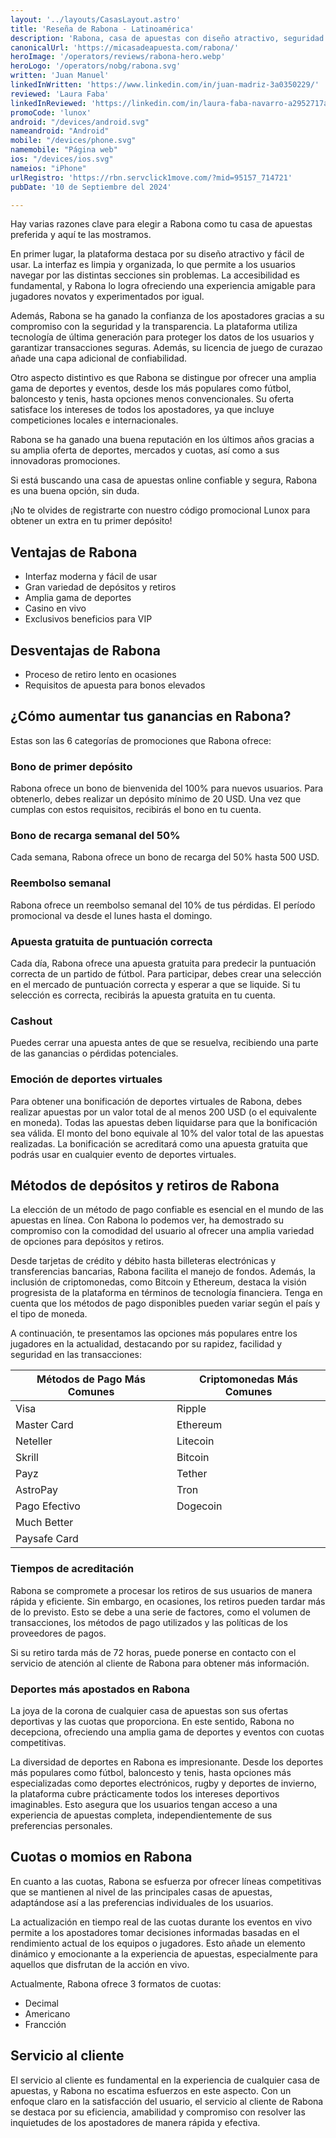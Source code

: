 ```yaml
---
layout: '../layouts/CasasLayout.astro'
title: 'Reseña de Rabona - Latinoamérica'
description: 'Rabona, casa de apuestas con diseño atractivo, seguridad garantizada, amplia variedad de deportes y promociones innovadoras.'
canonicalUrl: 'https://micasadeapuesta.com/rabona/'
heroImage: '/operators/reviews/rabona-hero.webp'
heroLogo: '/operators/nobg/rabona.svg'
written: 'Juan Manuel'
linkedInWritten: 'https://www.linkedin.com/in/juan-madriz-3a0350229/'
reviewed: 'Laura Faba'
linkedInReviewed: 'https://linkedin.com/in/laura-faba-navarro-a2952717a/'
promoCode: 'lunox'
android: "/devices/android.svg"
nameandroid: "Android"
mobile: "/devices/phone.svg"
namemobile: "Página web"
ios: "/devices/ios.svg"
nameios: "iPhone"
urlRegistro: 'https://rbn.servclick1move.com/?mid=95157_714721'
pubDate: '10 de Septiembre del 2024'

---
```


<div class="prose">

Hay varias razones clave para elegir a Rabona como tu casa de apuestas preferida y aquí te las mostramos.

En primer lugar, la plataforma destaca por su diseño atractivo y fácil de usar. La interfaz es limpia y organizada, lo que permite a los usuarios navegar por las distintas secciones sin problemas. La accesibilidad es fundamental, y Rabona lo logra ofreciendo una experiencia amigable para jugadores novatos y experimentados por igual.

Además, Rabona se ha ganado la confianza de los apostadores gracias a su compromiso con la seguridad y la transparencia. La plataforma utiliza tecnología de última generación para proteger los datos de los usuarios y garantizar transacciones seguras. Además, su licencia de juego de curazao añade una capa adicional de confiabilidad.

Otro aspecto distintivo es que Rabona se distingue por ofrecer una amplia gama de deportes y eventos, desde los más populares como fútbol, baloncesto y tenis, hasta opciones menos convencionales. Su oferta satisface los intereses de todos los apostadores, ya que incluye competiciones locales e internacionales.

Rabona se ha ganado una buena reputación en los últimos años gracias a su amplia oferta de deportes, mercados y cuotas, así como a sus innovadoras promociones.

Si está buscando una casa de apuestas online confiable y segura, Rabona es una buena opción, sin duda.

¡No te olvides de registrarte con nuestro código promocional Lunox para obtener un extra en tu primer depósito!


<SportsGrid />

## Ventajas de Rabona

+ Interfaz moderna y fácil de usar
+ Gran variedad de depósitos y retiros
+ Amplia gama de deportes
+ Casino en vivo
+ Exclusivos beneficios para VIP

## Desventajas de Rabona

+ Proceso de retiro lento en ocasiones
+ Requisitos de apuesta para bonos elevados

## ¿Cómo aumentar tus ganancias en Rabona?


<PromoCodeBox promoCode={frontmatter.promoCode} />

Estas son las 6 categorías de promociones que Rabona ofrece:

### Bono de primer depósito

Rabona ofrece un bono de bienvenida del 100% para nuevos usuarios. Para obtenerlo, debes realizar un depósito mínimo de 20 USD. Una vez que cumplas con estos requisitos, recibirás el bono en tu cuenta.

### Bono de recarga semanal del 50%

Cada semana, Rabona ofrece un bono de recarga del 50% hasta 500 USD.

### Reembolso semanal

Rabona ofrece un reembolso semanal del 10% de tus pérdidas. El período promocional va desde el lunes hasta el domingo.

### Apuesta gratuita de puntuación correcta

Cada día, Rabona ofrece una apuesta gratuita para predecir la puntuación correcta de un partido de fútbol. Para participar, debes crear una selección en el mercado de puntuación correcta y esperar a que se liquide. Si tu selección es correcta, recibirás la apuesta gratuita en tu cuenta.

### Cashout

Puedes cerrar una apuesta antes de que se resuelva, recibiendo una parte de las ganancias o pérdidas potenciales.

### Emoción de deportes virtuales

Para obtener una bonificación de deportes virtuales de Rabona, debes realizar apuestas por un valor total de al menos 200 USD (o el equivalente en moneda). Todas las apuestas deben liquidarse para que la bonificación sea válida. El monto del bono equivale al 10% del valor total de las apuestas realizadas. La bonificación se acreditará como una apuesta gratuita que podrás usar en cualquier evento de deportes virtuales.

## Métodos de depósitos y retiros de Rabona

La elección de un método de pago confiable es esencial en el mundo de las apuestas en línea. Con Rabona lo podemos ver, ha demostrado su compromiso con la comodidad del usuario al ofrecer una amplia variedad de opciones para depósitos y retiros.

Desde tarjetas de crédito y débito hasta billeteras electrónicas y transferencias bancarias, Rabona facilita el manejo de fondos. Además, la inclusión de criptomonedas, como Bitcoin y Ethereum, destaca la visión progresista de la plataforma en términos de tecnología financiera. Tenga en cuenta que los métodos de pago disponibles pueden variar según el país y el tipo de moneda.

A continuación, te presentamos las opciones más populares entre los jugadores en la actualidad, destacando por su rapidez, facilidad y seguridad en las transacciones:

| Métodos de Pago Más Comunes | Criptomonedas Más Comunes |
|-----------------------------|---------------------------|
| Visa                        | Ripple                    |
| Master Card                 | Ethereum                  |
| Neteller                    | Litecoin                  |
| Skrill                      | Bitcoin                   |
| Payz                        | Tether                    |
| AstroPay                    | Tron                      |
| Pago Efectivo               | Dogecoin                  |
| Much Better                 |                           |
| Paysafe Card                |                           |


### Tiempos de acreditación

Rabona se compromete a procesar los retiros de sus usuarios de manera rápida y eficiente. Sin embargo, en ocasiones, los retiros pueden tardar más de lo previsto. Esto se debe a una serie de factores, como el volumen de transacciones, los métodos de pago utilizados y las políticas de los proveedores de pagos.

Si su retiro tarda más de 72 horas, puede ponerse en contacto con el servicio de atención al cliente de Rabona para obtener más información.

### Deportes más apostados en Rabona

La joya de la corona de cualquier casa de apuestas son sus ofertas deportivas y las cuotas que proporciona. En este sentido, Rabona no decepciona, ofreciendo una amplia gama de deportes y eventos con cuotas competitivas.

La diversidad de deportes en Rabona es impresionante. Desde los deportes más populares como fútbol, baloncesto y tenis, hasta opciones más especializadas como deportes electrónicos, rugby y deportes de invierno, la plataforma cubre prácticamente todos los intereses deportivos imaginables. Esto asegura que los usuarios tengan acceso a una experiencia de apuestas completa, independientemente de sus preferencias personales.

## Cuotas o momios en Rabona

En cuanto a las cuotas, Rabona se esfuerza por ofrecer líneas competitivas que se mantienen al nivel de las principales casas de apuestas, adaptándose así a las preferencias individuales de los usuarios.

La actualización en tiempo real de las cuotas durante los eventos en vivo permite a los apostadores tomar decisiones informadas basadas en el rendimiento actual de los equipos o jugadores. Esto añade un elemento dinámico y emocionante a la experiencia de apuestas, especialmente para aquellos que disfrutan de la acción en vivo.

Actualmente, Rabona ofrece 3 formatos de cuotas:

+ Decimal
+ Americano
+ Francción

## Servicio al cliente

El servicio al cliente es fundamental en la experiencia de cualquier casa de apuestas, y Rabona no escatima esfuerzos en este aspecto. Con un enfoque claro en la satisfacción del usuario, el servicio al cliente de Rabona se destaca por su eficiencia, amabilidad y compromiso con resolver las inquietudes de los apostadores de manera rápida y efectiva.

</div>